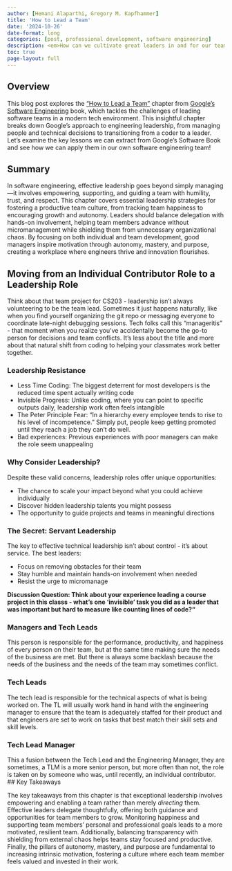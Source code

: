 ```yaml
---
author: [Hemani Alaparthi, Gregory M. Kapfhammer]
title: 'How to Lead a Team'
date: '2024-10-26'
date-format: long
categories: [post, professional development, software engineering]
description: <em>How can we cultivate great leaders in and for our team?</em>
toc: true
page-layout: full
---
```


## Overview

This blog post explores the ["How to Lead a Team"](https://abseil.io/resources/swe-book/html/ch05.html) chapter from [Google's Software Engineering](https://abseil.io/resources/swe-book) book, which tackles the challenges of leading software teams in a modern tech environment. This insightful chapter breaks down Google's approach to engineering leadership, from managing people and technical decisions to transitioning from a coder to a leader. Let's examine the key lessons we can extract from Google's Software Book and see how we can apply them in our own software engineering team!


## Summary

In software engineering, effective leadership goes beyond simply managing—it involves empowering, supporting, and guiding a team with humility, trust, and respect. This chapter covers essential leadership strategies for fostering a productive team culture, from tracking team happiness to encouraging growth and autonomy. Leaders should balance delegation with hands-on involvement, helping team members advance without micromanagement while shielding them from unnecessary organizational chaos. By focusing on both individual and team development, good managers inspire motivation through autonomy, mastery, and purpose, creating a workplace where engineers thrive and innovation flourishes.


## Moving from an Individual Contributor Role to a Leadership Role

Think about that team project for CS203 - leadership isn't always volunteering to be the team lead. Sometimes it just happens naturally, like when you find yourself organizing the git repo or messaging everyone to coordinate late-night debugging sessions. Tech folks call this "manageritis" - that moment when you realize you've accidentally become the go-to person for decisions and team conflicts. It's less about the title and more about that natural shift from coding to helping your classmates work better together.

### Leadership Resistance

- Less Time Coding: The biggest deterrent for most developers is the reduced time spent actually writing code
- Invisible Progress: Unlike coding, where you can point to specific outputs daily, leadership work often feels intangible
- The Peter Principle Fear: "In a hierarchy every employee tends to rise to his level of incompetence." Simply put, people keep getting promoted until they reach a job they can't do well.
- Bad experiences:  Previous experiences with poor managers can make the role seem unappealing

### Why Consider Leadership?

Despite these valid concerns, leadership roles offer unique opportunities:

- The chance to scale your impact beyond what you could achieve individually
- Discover hidden leadership talents you might possess
- The opportunity to guide projects and teams in meaningful directions

### The Secret: Servant Leadership

The key to effective technical leadership isn't about control - it's about service. The best leaders:

- Focus on removing obstacles for their team
- Stay humble and maintain hands-on involvement when needed
- Resist the urge to micromanage

**Discussion Question: Think about your experience leading a course project in this classs - what's one 'invisible' task you did as a leader that was important but hard to measure like counting lines of code?"**


### Managers and Tech Leads
This person is responsible for the performance, productivity, and happiness of every person on their team, but at the same time making sure the needs of the business are met. But there is always some backlash because the needs of the business and the needs of the team may sometimes conflict. 

### Tech Leads
The tech lead is responsible for the technical aspects of what is being worked on. The TL will usually work hand in hand with the engineering manager to ensure that the team is adequately staffed for their product and that engineers are set to work on tasks that best match their skill sets and skill levels.

### Tech Lead Manager 
This a fusion between the Tech Lead and the Engineering Manager, they are sometimes, a TLM is a more senior person, but more often than not, the role is taken on by someone who was, until recently, an individual contributor. 
## Key Takeaways

The key takeaways from this chapter is that exceptional leadership involves empowering and enabling a team rather than merely _directing_ them. Effective leaders delegate thoughtfully, offering both guidance and opportunities for team members to grow. Monitoring happiness and supporting team members’ personal and professional goals leads to a more motivated, resilient team. Additionally, balancing transparency with shielding from external chaos helps teams stay focused and productive. Finally, the pillars of autonomy, mastery, and purpose are fundamental to increasing intrinsic motivation, fostering a culture where each team member feels valued and invested in their work.

